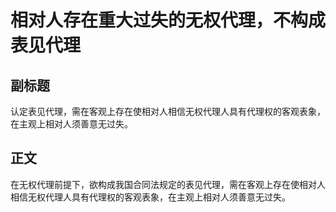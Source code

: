 # 相对人存在重大过失的无权代理，不构成表见代理
## 副标题
认定表见代理，需在客观上存在使相对人相信无权代理人具有代理权的客观表象，在主观上相对人须善意无过失。
## 正文
在无权代理前提下，欲构成我国合同法规定的表见代理，需在客观上存在使相对人相信无权代理人具有代理权的客观表象，在主观上相对人须善意无过失。